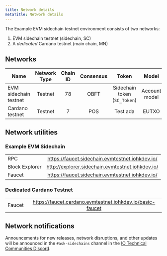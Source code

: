 ```yaml
---
title: Network details
metaTitle: Network details
---
```


The Example EVM sidechain testnet environment consists of two networks:

1. EVM sidechain testnet (sidechain, SC)
2. A *dedicated* Cardano testnet (main chain, MN)

## Networks

| Name | Network Type | Chain ID  | Consensus | Token | Model
| --- | :---: | :---: | :---: | :---: | :---: |
| EVM sidechain testnet | Testnet | 78 | OBFT | Sidechain token (`SC_Token`) | Account model |
| Cardano testnet | Testnet | 7 | POS | Test ada | EUTXO |

## Network utilities

### Example EVM Sidechain

|  |  | 
| --- | :---: |
| RPC | https://faucet.sidechain.evmtestnet.iohkdev.io/ |
| Block Explorer | http://explorer.sidechain.evmtestnet.iohkdev.io/   |
| Faucet | https://faucet.sidechain.evmtestnet.iohkdev.io/   |

### Dedicated Cardano Testnet

|  |  | 
| --- | :---: |
| Faucet | https://faucet.cardano.evmtestnet.iohkdev.io/basic-faucet
## Network notifications

Announcements for new releases, network disruptions, and other updates will be announced in the `#ask-sidechains` channel in the [IO Technical Communities Discord](https://discord.com/invite/inputoutput).
